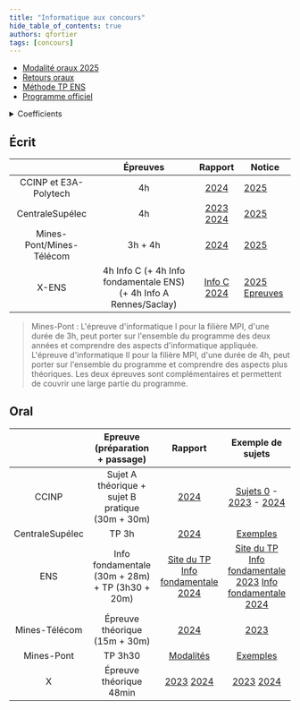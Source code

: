 ```yaml
---
title: "Informatique aux concours"
hide_table_of_contents: true
authors: qfortier
tags: [concours]
---
```


- [Modalité oraux 2025](Modalites_oraux_2025.pdf)
- [Retours oraux](Retours_oraux.pdf)
- [Méthode TP ENS](Methode_TP_ENS.pdf)
- [Programme officiel](https://prepas.org/index.php?document=73)



<details>
<summary>Coefficients</summary>

<Pdf pdf={require(`./coeff.pdf`).default} />
</details>

## Écrit

|  | Épreuves | Rapport | Notice |
|:---:|:---:|:---:|---|
| CCINP et E3A-Polytech | 4h | [ 2024 ]( https://www.concours-commun-inp.fr/_resource/annales%20%C3%A9crits/2024/MPI/MPI_ECRIT_Informatique_2024_v2.pdf ) | [2025](https://www.concours-commun-inp.fr/_resource/CCINP-notice-2025_VF.pdf) |
| CentraleSupélec | 4h | [ 2023](https://www.concours-centrale-supelec.fr/CentraleSupelec/2023/MPI/MPIe-Info.pdf) [ 2024](cs24_ecrit.pdf) | [2025](https://www.concours-centrale-supelec.fr/CentraleSupelec/Notices/CCS_2025_MPI.pdf) |
| Mines-Pont/Mines-Télécom | 3h + 4h | [ 2024 ]( https://wordpress.concoursminesponts.fr/wp-content/uploads/2024/09/Rapport-Final-Ecrit-2024.pdf ) | [2025](https://concoursminesponts.fr/wp-content/uploads/2024/12/reglement-2025_v2.pdf) |
| X-ENS | 4h Info C (+ 4h Info fondamentale ENS) (+ 4h Info A Rennes/Saclay)  | [ Info C 2024](info_c_24.pdf) | [2025](https://www.ens.psl.eu/sites/default/files/notice_interens_2025_version_finale_pour_mise_en_ligne.pdf)  [Epreuves](xens_25.pdf) |

> Mines-Pont :
> L'épreuve d'informatique I pour la filière MPI, d'une durée de 3h, peut porter sur l'ensemble du programme des deux années et comprendre des aspects d'informatique appliquée.
> L'épreuve d'informatique II pour la filière MPI, d'une durée de 4h, peut porter sur l'ensemble du programme et comprendre des aspects plus théoriques.
> Les deux épreuves sont complémentaires et permettent de couvrir une large partie du
programme.

## Oral

|  | Epreuve (préparation + passage) | Rapport | Exemple de sujets |
|:---:|:---:|:---:|:---:|
| CCINP | Sujet A théorique + sujet B pratique (30m + 30m) | [ 2024](https://www.concours-commun-inp.fr/_resource/annales%20oraux/MPI/Rapports/MPI_ORAL_INFORMATIQUE_2023_v2_23.11.pdf) | [Sujets 0](https://www.concours-commun-inp.fr/_resource/annales%20oraux/MPI/Exercices_0_Oraux_Informatique.pdf?download=true) - [2023](https://www.concours-commun-inp.fr/_resource/annales%20oraux/MPI/Rapports/s%C3%A9lection%20de%20sujets_2023.pdf) - [2024](https://www.concours-commun-inp.fr/_resource/annales%20oraux/MPI/s%C3%A9lection%20de%20sujets_2024.pdf) |
| CentraleSupélec | TP 3h | [ 2024](cs24_oral.pdf) | [Exemples](https://www.concours-centrale-supelec.fr/sujets-rapports)  |
| ENS | Info fondamentale (30m + 28m) + TP (3h30 + 20m) | [Site du TP](https://informatique.ens-lyon.fr/concours-info) [Info fondamentale 2024](https://diplome.di.ens.fr/informatique-ens/annales/2024_Info-rapport.pdf) | [Site du TP](https://informatique.ens-lyon.fr/concours-info) [Info fondamentale 2023](https://diplome.di.ens.fr/informatique-ens/annales/2023_Info-rapport.pdf) [Info fondamentale 2024](https://diplome.di.ens.fr/informatique-ens/annales/2024_Info-rapport.pdf) |
| Mines-Télécom | Épreuve théorique (15m + 30m) | [ 2024](https://www.calameo.com/read/005325430785bcfedc8e9) | [2023](https://www.concours-mines-telecom.fr/wp-content/uploads/2024/05/Info-CMT-sujet0.pdf) |
| Mines-Pont | TP 3h30 | [Modalités](https://concoursminesponts.fr/wp-content/uploads/2024/11/Attendus-TP-MPI.pdf) | [Exemples](https://concoursminesponts.fr/les-oraux/) | (cmp24_oral.pdf)
| X | Épreuve théorique 48min | [ 2023](rapport_x_oral_23.pdf) [ 2024](rapport_x_oral_24.pdf) | [ 2023](rapport_x_oral_23.pdf) [ 2024](rapport_x_oral_24.pdf) |
